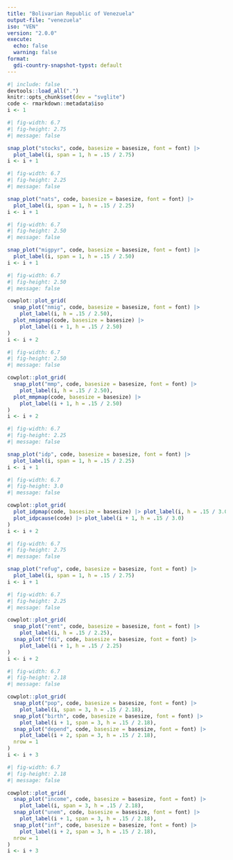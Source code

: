 ```yaml
---
title: "Bolivarian Republic of Venezuela"
output-file: "venezuela"
iso: "VEN"
version: "2.0.0"
execute:
  echo: false
  warning: false
format:
  gdi-country-snapshot-typst: default
---
```


```r
#| include: false
devtools::load_all(".")
knitr::opts_chunk$set(dev = "svglite")
code <- rmarkdown::metadata$iso
i <- 1
```

```{=typst}
`r add_typst("typst")`
```

```{=typst}
#grid(
  columns: (40%, 1%, 59%),
  box(fill: rgb("#f4f8fd"), inset: .8em)[
    #h0[ABOUT]
    #about[
      The #b[Country Data Snapshot] offers a curated roundup of migration-related statistics pulled from an assortment of distinguished data providers, packaged into a concise, user-friendly document. 
      
      Note that these are subject to inherent limitations of global datasets and should be considered as statistical baselines, especially in the absence of more precise local data. Figures here may differ from those published by national statistics offices or other sources. Users are encouraged to consult alternative sources relevant to their specific use case when available. For more information, see our #link("https://google.com/")[Data Appendix].
    ]
  ],
  none,
  box(inset: .8em)[
    #h0[CONTENTS]
    #contents[
      - How many emigrants and immigrants are there? What are their destinations and origins? What is their age and sex structure? #figure[→ Figures] #nbox[1] #nbox[2] #nbox[3]
      
      - What are trends and patterns of net migration? #figure[→ Figures] #nbox[4] #nbox[5]
      
      - When and where have migrants died or gone missing? #figure[→ Figures] #nbox[6] #nbox[7]
      
      - When and where have displacements occurred? What are the causes? #figure[→ Figures] #nbox[8] #nbox[9] #nbox[10]
      
      - How many refugees are there? #figure[→ Figures] #nbox[11]
      
      - How large are remittances and foreign direct investment? #figure[→ Figures] #nbox[12] #nbox[13]
      
      - What are the demographic features of the overall population? #figure[→ Figures] #nbox[14] #nbox[15] #nbox[16]
      
      - How have economic indicators developed? #figure[→ Figures] #nbox[17] #nbox[18] #nbox[19]
    ]
  ],
)
```

```{=typst}
#h1[I. MIGRATION]
```

```{=typst}
#caption[
`r caption_stocks_emig(code)`
#colbreak()
`r caption_stocks_immig(code)`
- These numbers include refugees but do not include irregular migrants. 
]
```

```r
#| fig-width: 6.7
#| fig-height: 2.75
#| message: false

snap_plot("stocks", code, basesize = basesize, font = font) |> 
  plot_label(i, span = 1, h = .15 / 2.75)
i <- i + 1
```

```r
#| fig-width: 6.7
#| fig-height: 2.25
#| message: false

snap_plot("nats", code, basesize = basesize, font = font) |> 
  plot_label(i, span = 1, h = .15 / 2.25)
i <- i + 1
```

```{=typst}
///////////////////////////////////////////////////////////////////// PAGE 2 ⬇️
#pagebreak()
```

```{=typst}
#caption[`r caption_migpyr(code)`]
```

```r
#| fig-width: 6.7
#| fig-height: 2.50
#| message: false

snap_plot("migpyr", code, basesize = basesize, font = font) |> 
  plot_label(i, span = 1, h = .15 / 2.50)
i <- i + 1
```

```{=typst}
#caption[`r caption_nmig(code)`]
```

```r
#| fig-width: 6.7
#| fig-height: 2.50
#| message: false

cowplot::plot_grid(
  snap_plot("nmig", code, basesize = basesize, font = font) |> 
    plot_label(i, h = .15 / 2.50),
  plot_nmigmap(code, basesize = basesize) |> 
    plot_label(i + 1, h = .15 / 2.50)
)
i <- i + 2
```

```{=typst}
#caption[`r caption_mmp(code)`]
```

```r
#| fig-width: 6.7
#| fig-height: 2.50
#| message: false

cowplot::plot_grid(
  snap_plot("mmp", code, basesize = basesize, font = font) |> 
    plot_label(i, h = .15 / 2.50),
  plot_mmpmap(code, basesize = basesize) |> 
    plot_label(i + 1, h = .15 / 2.50)
)
i <- i + 2
```

```{=typst}
///////////////////////////////////////////////////////////////////// PAGE 3 ⬇️
#pagebreak()
```


```{=typst}
#caption[`r caption_idp(code)`]
```

```r
#| fig-width: 6.7
#| fig-height: 2.25
#| message: false

snap_plot("idp", code, basesize = basesize, font = font) |> 
  plot_label(i, span = 1, h = .15 / 2.25)
i <- i + 1
```

```r
#| fig-width: 6.7
#| fig-height: 3.0
#| message: false

cowplot::plot_grid(
  plot_idpmap(code, basesize = basesize) |> plot_label(i, h = .15 / 3.0),
  plot_idpcause(code) |> plot_label(i + 1, h = .15 / 3.0)
)
i <- i + 2
```

```{=typst}
#caption[
`r caption_refug_orig(code)`
#colbreak()
`r caption_refug_host(code)`
]
```

```r
#| fig-width: 6.7
#| fig-height: 2.75
#| message: false

snap_plot("refug", code, basesize = basesize, font = font) |> 
  plot_label(i, span = 1, h = .15 / 2.75)
i <- i + 1
```

```{=typst}
///////////////////////////////////////////////////////////////////// PAGE 4 ⬇️
#pagebreak()
```

```{=typst}
#caption[
`r caption_remin(code)`
`r caption_remout(code)`
#colbreak()
`r caption_fdiin(code)`
`r caption_fdiout(code)`
]
```

```r
#| fig-width: 6.7
#| fig-height: 2.25
#| message: false

cowplot::plot_grid(
  snap_plot("remt", code, basesize = basesize, font = font) |> 
    plot_label(i, h = .15 / 2.25),
  snap_plot("fdi", code, basesize = basesize, font = font) |> 
    plot_label(i + 1, h = .15 / 2.25)
)
i <- i + 2
```

```{=typst}
#grid(
  columns: (auto, 1fr),
  rows: (.4cm, .025cm),
  rect(
    width: auto,
    height: 100%,
    inset: 2pt,
    outset: 1pt,
    fill: rgb("#0033A0")
  )[
    #text(
      size: .7em,
      weight: "bold",
      fill: white,
      baseline: 1pt,
      "II. DEMOGRAPHICS AND ECONOMY"
    )
  ],
  rect(stroke: none)[
    #text(
      fill: rgb("#4068B8"),
      size: .6em,
      style: "italic",
      baseline: -3pt,
      "Data in this section refer to the general population of `r gdidata::countryname(rmarkdown::metadata$iso, to = 'name_text')` (i.e., migrant and non-migrant population)."
    )
  ],
  rect(width: 12.5em, height: 100%, outset: 1pt, fill: rgb("#0033A0")),
  rect(width: 100%, height: 100%, outset: 1pt, fill: rgb("#0033A0"))
)
```

```{=typst}
#caption3[
`r caption_pop(code)`
#colbreak()
`r caption_birth(code)`
#colbreak()
`r caption_depend(code)`
]
```

```r
#| fig-width: 6.7
#| fig-height: 2.18
#| message: false

cowplot::plot_grid(
  snap_plot("pop", code, basesize = basesize, font = font) |> 
    plot_label(i, span = 3, h = .15 / 2.18),
  snap_plot("birth", code, basesize = basesize, font = font) |> 
    plot_label(i + 1, span = 3, h = .15 / 2.18),
  snap_plot("depend", code, basesize = basesize, font = font) |> 
    plot_label(i + 2, span = 3, h = .15 / 2.18),
  nrow = 1
)
i <- i + 3
```

```{=typst}
#caption3[
`r caption_income(code)`
#colbreak()
`r caption_unem(code)`
#colbreak()
`r caption_inf(code)`
]
```

```r
#| fig-width: 6.7
#| fig-height: 2.18
#| message: false

cowplot::plot_grid(
  snap_plot("income", code, basesize = basesize, font = font) |> 
    plot_label(i, span = 3, h = .15 / 2.18),
  snap_plot("unem", code, basesize = basesize, font = font) |> 
    plot_label(i + 1, span = 3, h = .15 / 2.18),
  snap_plot("inf", code, basesize = basesize, font = font) |> 
    plot_label(i + 2, span = 3, h = .15 / 2.18),
  nrow = 1
)
i <- i + 3
```

```{=typst}
#endnote[This Country Data Snapshot was prepared by the Global Data Institute (GDI) of the International Organization for Migration (IOM) using the publishing system Quarto. Charts and captions were generated using R and layouting was done using Typst. Maps are for illustration purposes only. The boundaries and names shown and the designations used on maps do not imply official endorsement or acceptance by IOM. `r kosovo_disclaimer(code)`For questions and suggestions, contact Robert Beyer (rbeyer\@iom.int) or Kenneth S. Reyes (kereyes\@iom.int). #text(size: .75em, fill: rgb("#B3C2E3"))[v.`r rmarkdown::metadata$version`]]
```
